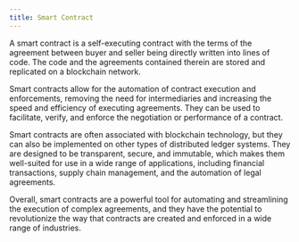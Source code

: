 ```yaml
---
title: Smart Contract
---
```


A smart contract is a self-executing contract with the terms of the agreement between buyer and seller being directly written into lines of code. The code and the agreements contained therein are stored and replicated on a blockchain network.

Smart contracts allow for the automation of contract execution and enforcements, removing the need for intermediaries and increasing the speed and efficiency of executing agreements. They can be used to facilitate, verify, and enforce the negotiation or performance of a contract.

Smart contracts are often associated with blockchain technology, but they can also be implemented on other types of distributed ledger systems. They are designed to be transparent, secure, and immutable, which makes them well-suited for use in a wide range of applications, including financial transactions, supply chain management, and the automation of legal agreements.

Overall, smart contracts are a powerful tool for automating and streamlining the execution of complex agreements, and they have the potential to revolutionize the way that contracts are created and enforced in a wide range of industries.
